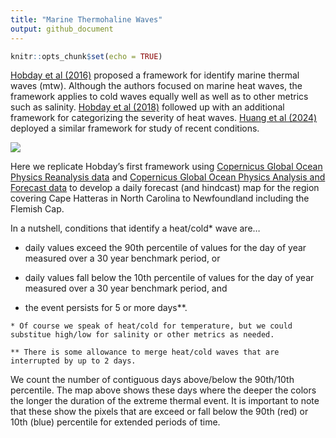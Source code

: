 ```yaml
---
title: "Marine Thermohaline Waves"
output: github_document
---
```


```r
knitr::opts_chunk$set(echo = TRUE)
```

[Hobday et al (2016)](https://www.sciencedirect.com/science/article/abs/pii/S0079661116000057) proposed a framework for identify marine thermal waves (mtw).  Although the authors focused on marine heat waves, the framework applies to cold waves equally well as well as to other metrics such as salinity. [Hobday et al (2018)](https://tos.org/oceanography/article/categorizing-and-naming-marine-heatwaves) followed up with an additional framework for categorizing the severity of heat waves.  [Huang et al (2024)](https://agupubs.onlinelibrary.wiley.com/doi/10.1029/2024GL108369) deployed a similar framework for study of recent conditions.

![](inst/exdata/chfc_mwd_sur.png)

Here we replicate Hobday's first framework using  [Copernicus Global Ocean Physics Reanalysis data](https://data.marine.copernicus.eu/product/GLOBAL_MULTIYEAR_PHY_001_030/description) and [Copernicus Global Ocean Physics Analysis and Forecast data](https://data.marine.copernicus.eu/product/GLOBAL_ANALYSISFORECAST_PHY_001_024/description) to develop a daily forecast (and hindcast) map for the region covering Cape Hatteras in North Carolina to Newfoundland including the Flemish Cap. 

In a nutshell, conditions that identify a heat/cold* wave are...

  + daily values exceed the 90th percentile of values for the day of year measured over a 30 year benchmark period, or
  
  + daily values fall below the 10th percentile of values for the day of year measured over a 30 year benchmark period, and 
  
  + the event persists for 5 or more days**.
  
```
* Of course we speak of heat/cold for temperature, but we could substitue high/low for salinity or other metrics as needed.

** There is some allowance to merge heat/cold waves that are interrupted by up to 2 days.
```

We count the number of contiguous days above/below the 90th/10th percentile. The map above shows these days where the deeper the colors the longer the duration of the extreme thermal event. It is important to note that these show the pixels that are exceed or fall below the 90th (red) or 10th (blue) percentile for extended periods of time.

